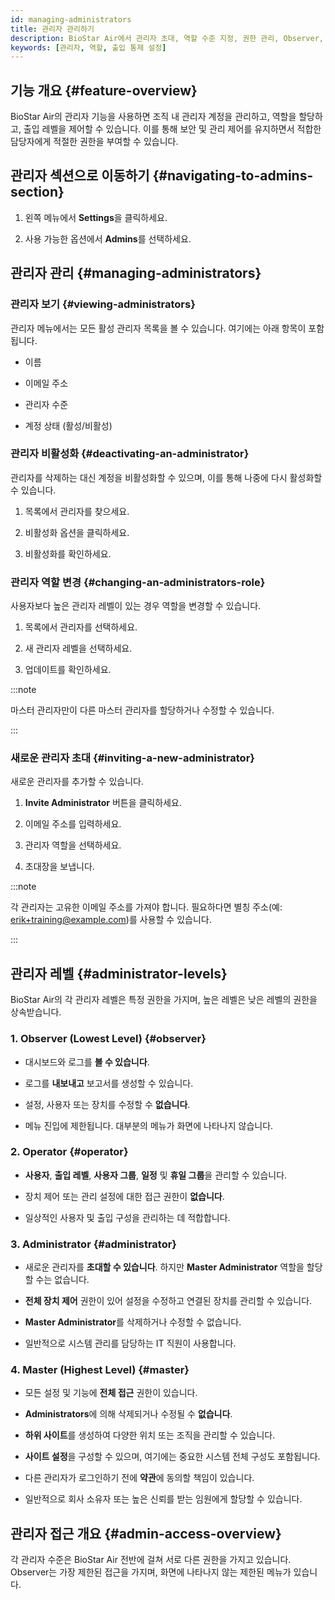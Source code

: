 ```yaml
---
id: managing-administrators
title: 관리자 관리하기
description: BioStar Air에서 관리자 초대, 역할 수준 지정, 권한 관리, Observer, Operator, Administrator 및 Master 역할에 대한 출입 통제 설정 방법을 안내합니다.
keywords: [관리자, 역할, 출입 통제 설정]
---
```


## 기능 개요 {#feature-overview}

BioStar Air의 관리자 기능을 사용하면 조직 내 관리자 계정을 관리하고, 역할을 할당하고, 출입 레벨을 제어할 수 있습니다. 이를 통해 보안 및 관리 제어를 유지하면서 적합한 담당자에게 적절한 권한을 부여할 수 있습니다.


## 관리자 섹션으로 이동하기 {#navigating-to-admins-section}

1. 왼쪽 메뉴에서 **Settings**을 클릭하세요.

1. 사용 가능한 옵션에서 **Admins**를 선택하세요.

<YouTube videoId="pUyNLeTfGRI" />


## 관리자 관리 {#managing-administrators}

### 관리자 보기 {#viewing-administrators}

관리자 메뉴에서는 모든 활성 관리자 목록을 볼 수 있습니다. 여기에는 아래 항목이 포함됩니다.

* 이름

* 이메일 주소

* 관리자 수준

* 계정 상태 (활성/비활성)

### 관리자 비활성화 {#deactivating-an-administrator}

관리자를 삭제하는 대신 계정을 비활성화할 수 있으며, 이를 통해 나중에 다시 활성화할 수 있습니다.

1. 목록에서 관리자를 찾으세요.

1. 비활성화 옵션을 클릭하세요.

1. 비활성화를 확인하세요.

### 관리자 역할 변경 {#changing-an-administrators-role}

사용자보다 높은 관리자 레벨이 있는 경우 역할을 변경할 수 있습니다.

1. 목록에서 관리자를 선택하세요.

1. 새 관리자 레벨을 선택하세요.

1. 업데이트를 확인하세요.

:::note

마스터 관리자만이 다른 마스터 관리자를 할당하거나 수정할 수 있습니다.

:::

### 새로운 관리자 초대 {#inviting-a-new-administrator}

새로운 관리자를 추가할 수 있습니다.

1. **Invite Administrator** 버튼을 클릭하세요.

1. 이메일 주소를 입력하세요.

1. 관리자 역할을 선택하세요.

1. 초대장을 보냅니다.

:::note

각 관리자는 고유한 이메일 주소를 가져야 합니다. 필요하다면 별칭 주소(예: erik+training@example.com)를 사용할 수 있습니다.

:::


## 관리자 레벨 {#administrator-levels}

BioStar Air의 각 관리자 레벨은 특정 권한을 가지며, 높은 레벨은 낮은 레벨의 권한을 상속받습니다.

### 1. Observer (Lowest Level) {#observer}

* 대시보드와 로그를 **볼 수 있습니다**.

* 로그를 **내보내고** 보고서를 생성할 수 있습니다.

* 설정, 사용자 또는 장치를 수정할 수 **없습니다**.

* 메뉴 진입에 제한됩니다. 대부분의 메뉴가 화면에 나타나지 않습니다.

### 2. Operator {#operator}

* **사용자**, **출입 레벨**, **사용자 그룹**, **일정** 및 **휴일 그룹**을 관리할 수 있습니다.

* 장치 제어 또는 관리 설정에 대한 접근 권한이 **없습니다**.

* 일상적인 사용자 및 출입 구성을 관리하는 데 적합합니다.

### 3. Administrator {#administrator}

* 새로운 관리자를 **초대할 수 있습니다**. 하지만 **Master Administrator** 역할을 할당할 수는 없습니다.

* **전체 장치 제어** 권한이 있어 설정을 수정하고 연결된 장치를 관리할 수 있습니다.

* **Master Administrator**를 삭제하거나 수정할 수 없습니다.

* 일반적으로 시스템 관리를 담당하는 IT 직원이 사용합니다.

### 4. Master (Highest Level) {#master}

* 모든 설정 및 기능에 **전체 접근** 권한이 있습니다.

* **Administrators**에 의해 삭제되거나 수정될 수 **없습니다**.

* **하위 사이트**를 생성하여 다양한 위치 또는 조직을 관리할 수 있습니다.

* **사이트 설정**을 구성할 수 있으며, 여기에는 중요한 시스템 전체 구성도 포함됩니다.

* 다른 관리자가 로그인하기 전에 **약관**에 동의할 책임이 있습니다.

* 일반적으로 회사 소유자 또는 높은 신뢰를 받는 임원에게 할당할 수 있습니다.


## 관리자 접근 개요 {#admin-access-overview}

각 관리자 수준은 BioStar Air 전반에 걸쳐 서로 다른 권한을 가지고 있습니다. Observer는 가장 제한된 접근을 가지며, 화면에 나타나지 않는 제한된 메뉴가 있습니다.
